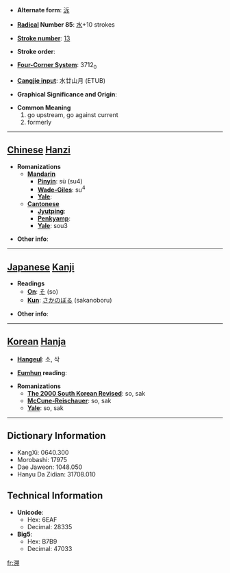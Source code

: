 * '''Alternate form''': [[泝]]

* '''[[Wiktionary:Chinese radical index| Radical]] Number 85''': [[Wiktionary:Chinese radical index 水|水]]+10 strokes

* '''[[Wiktionary:Chinese total strokes index|Stroke number]]''': [[Wiktionary:Chinese total strokes index 13|13]]

* '''Stroke order''': 

* '''[[Wiktionary:Chinese four corner index|Four-Corner System]]''': 3712<sub>0</sub>

* '''[[Wiktionary:Chinese Cangjie index|Cangjie input]]''': 水廿山月 (ETUB)

* '''Graphical Significance and Origin''': 

* '''Common Meaning'''
*#go upstream, go against current
*# formerly


----

== [[Chinese]] [[Hanzi]] ==

* '''Romanizations'''
** '''[[Mandarin]]'''
*** '''[[Pinyin]]''': sù (su4)
*** '''[[Wade-Giles]]''': su<sup>4</sup>
*** '''[[Yale]]''': 
** '''[[Cantonese]]'''
*** '''[[Jyutping]]''':
*** '''[[Penkyamp]]''': 
*** '''[[Yale]]''': sou3

* '''Other info''': 

----

== [[Japanese]] [[Kanji]] ==

* '''Readings'''
** '''[[On]]''': [[そ]] (so)
** '''[[Kun]]''': [[さかのぼる]] (sakanoboru)

* '''Other info''':  

----

== [[Korean]] [[Hanja]] ==

* '''[[Hangeul]]''': 소, 삭

* '''[[Eumhun]] reading''': 

* '''Romanizations'''
** '''[[The 2000 South Korean Revised Romanization|The 2000 South Korean Revised]]''': so, sak
** '''[[McCune-Reischauer]]''': so, sak
** '''[[Yale]]''': so, sak

----

== Dictionary Information ==

* KangXi: 0640.300
* Morobashi: 17975
* Dae Jaweon: 1048.050
* Hanyu Da Zidian: 31708.010

== Technical Information ==

* '''Unicode''':
** Hex: 6EAF
** Decimal: 28335
* '''Big5''':
** Hex: B7B9
** Decimal: 47033

[[fr:溯]]